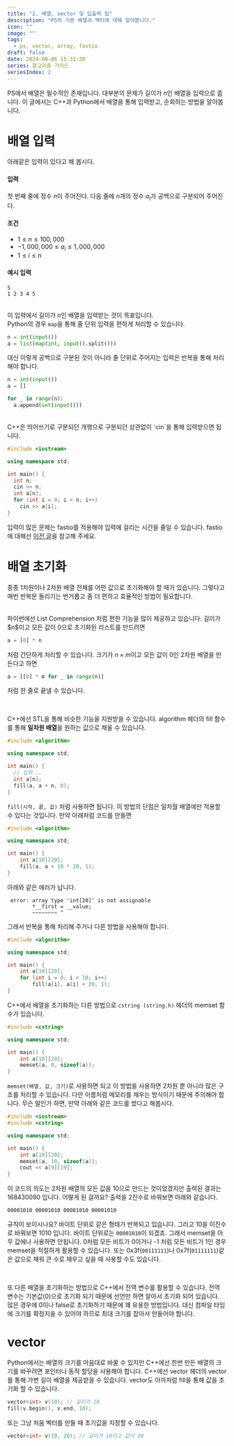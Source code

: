 ```yaml
---
title: "2. 배열, vector 및 입출력 팁"
description: "PS의 기본 배열과 벡터에 대해 알아봅니다."
icon: ""
image: ""
tags:
  - ps, vector, array, fastio
draft: false
date: 2024-08-06 15:31:20
series: 알고리즘 가이드
seriesIndex: 2
---
```


PS에서 배열은 필수적인 존재입니다. 대부분의 문제가 길이가 $n$인 배열을 입력으로 줍니다.
이 글에서는 C++과 Python에서 배열을 통해 입력받고, 순회하는 방법을 알아봅니다.

# 배열 입력

아래같은 입력이 있다고 해 봅시다.

#### 입력

첫 번째 줄에 정수 $n$이 주어진다. 다음 줄에 $n$개의 정수 $a_i$가 공백으로 구분되어 주어진다.

#### 조건

- $1 \leq n \leq 100,000$
- $-1,000,000 \leq a_i \leq 1,000,000$
- $1 \leq i \leq n$

#### 예시 입력

```text
5
1 2 3 4 5
```

<br />이 입력에서 길이가 $n$인 배열을 입력받는 것이 목표입니다.
<br />
Python의 경우 `map`을 통해 줄 단위 입력을 편하게 처리할 수 있습니다.

```python
n = int(input())
a = list(map(int, input().split()))
```

대신 이렇게 공백으로 구분된 것이 아니라 줄 단위로 주어지는 입력은 반복을 통해 처리해야 합니다.

```python
n = int(input())
a = []

for _ in range(n):
  a.append(int(input()))
```

<br />
C++은 띄어쓰기로 구분되던 개행으로 구분되던 상관없이 `cin`을 통해 입력받으면 됩니다.

```cpp
#include <iostream>

using namespace std;

int main() {
  int n;
  cin >> n;
  int a[n];
  for (int i = 0; i < n; i++)
    cin >> a[i];
}
```

입력이 많은 문제는 fastio를 적용해야 입력에 걸리는 시간을 줄일 수 있습니다.
fastio에 대해선 [이전 글](/post/ps-guide/1.basics)을 참고해 주세요.

# 배열 초기화

종종 1차원이나 2차원 배열 전체를 어떤 값으로 초기화해야 할 때가 있습니다. 그렇다고 매번 반복문 돌리기는 번거롭고
좀 더 편하고 효율적인 방법이 필요합니다.

<br />
파이썬에선 List Comprehension 처럼 편한 기능을 많이 제공하고 있습니다. 길이가 $n$이고
모든 값이 0으로 초기화된 리스트를 만드려면

```python
a = [0] * n
```

처럼 간단하게 처리할 수 있습니다. 크기가 $n \times m$이고 모든 값이 0인 2차원 배열을 만든다고 하면

```python
a = [[0] * m for _ in range(n)]
```

처럼 한 줄로 끝낼 수 있습니다.

<br />

C++에선 STL을 통해 비슷한 기능을 지원받을 수 있습니다.
algorithm 헤더의 fill 함수를 통해 **일차원 배열**을 원하는 값으로 채울 수 있습니다.

```cpp
#include <algorithm>

using namespace std;

int main() {
  // 입력...
  int a[n];
  fill(a, a + n, 0);
}
```

`fill(시작, 끝, 값)` 처럼 사용하면 됩니다.
이 방법의 단점은 일차월 배열에만 적용할 수 있다는 것입니다. 만약 아래처럼 코드를 만들면

```cpp
#include <algorithm>

using namespace std;

int main() {
    int a[10][20];
    fill(a, a + 10 * 20, 1);
}
```

아래와 같은 에러가 납니다.

```text
 error: array type 'int[20]' is not assignable
        *__first = __value;
        ~~~~~~~~ ^
```

그래서 반복을 통해 처리해 주거나 다른 방법을 사용해야 합니다.

```cpp
#include <algorithm>

using namespace std;

int main() {
    int a[10][20];
    for (int i = 0; i < 10; i++)
        fill(a[i], a[i] + 20, 1);
}
```

C++에서 배열을 초기화하는 다른 방법으로 `cstring (string.h)` 헤더의 memset 함수가 있습니다.

```cpp
#include <cstring>

using namespace std;

int main() {
    int a[10][20];
    memset(a, 0, sizeof(a));
}
```

`memset(배열, 값, 크기)`로 사용하면 되고
이 방법을 사용하면 2차원 뿐 아니라 많은 구조를 처리할 수 있습니다.
다만 이름처럼 메모리를 채우는 방식이기 때문에 주의해야 합니다.
무슨 말인가 하면, 만약 아래와 같은 코드를 썼다고 해봅시다.

```cpp
#include <iostream>
#include <cstring>

using namespace std;

int main() {
    int a[10][20];
    memset(a, 10, sizeof(a));
    cout << a[9][19];
}
```

이 코드의 의도는 2차원 배열의 모든 값을 10으로 만드는 것이었겠지만 출력된 결과는 168430090 입니다.
어떻게 된 걸까요? 출력을 2진수로 바꿔보면 아래와 같습니다.

```text
00001010 00001010 00001010 00001010
```

규칙이 보이시나요? 바이트 단위로 같은 형태가 반복되고 있습니다. 그리고 10을 이진수로 바꿔보면 1010 입니다.
바이트 단위로는 `00001010`이 되겠죠.
그래서 memset을 아무 값에나 사용하면 안됩니다. 0처럼 모든 비트가 0이거나 -1 처럼 모든 비트가 1인 경우
memset을 적절하게 활용할 수 있습니다.
또는 0x3f(`00111111`)나 0x7f(`01111111`)같은 값으로 채워 큰 수로 채우고 싶을 때
사용할 수도 있습니다.

<br />

또 다른 배열을 초기화하는 방법으로 C++에서 전역 변수를 활용할 수 있습니다.
전역 변수는 기본값(0)으로 초기화 되기 때문에 선언만 하면 알아서 초기화 되어 있습니다.
많은 경우에 0이나 false로 초기화하기 때문에 꽤 유용한 방법입니다.
대신 컴파일 타임에 크기를 확정지을 수 있어야 하므로 최대 크기를 잡아서 만들어야 합니다.

# vector

Python에서는 배열의 크기를 마음대로 바꿀 수 있지만 C++에선 한번 만든 배열의 크기를 바꾸려면
포인터나 동적 할당을 사용해야 합니다.
C++에선 vector 헤더의 vector를 통해 가변 길이 배열을 제공받을 수 있습니다.
vector도 아까처럼 fill을 통해 값을 초기화 할 수 있습니다.

```cpp
vector<int> v(10); // 길이가 10
fill(v.begin(), v.end, 10);
```

또는 그냥 처음 벡터를 만들 때 초기값을 지정할 수 있습니다.

```cpp
vector<int> v(10, 20); // 길이가 10이고 값이 20
```
